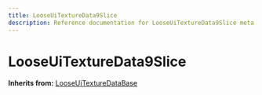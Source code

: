 ```yaml
---
title: LooseUiTextureData9Slice
description: Reference documentation for LooseUiTextureData9Slice meta class
---
```



# LooseUiTextureData9Slice

**Inherits from:** [LooseUiTextureDataBase](/classes/looseuitexturedatabase)

<ClassDetails file="/db/classes/LooseUiTextureData9Slice.311e203136c0.json" />
